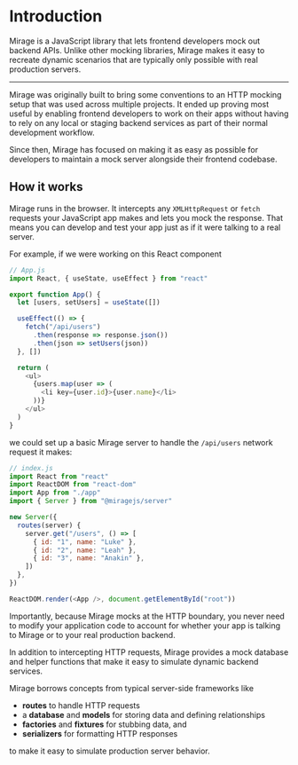 
# Introduction

<Lead>
  Mirage is a JavaScript library that lets frontend developers mock out backend
  APIs.
</Lead>

<Lead>
  Unlike other mocking libraries, Mirage makes it easy to recreate dynamic
  scenarios that are typically only possible with real production servers.
</Lead>

---

Mirage was originally built to bring some conventions to an HTTP mocking setup that was used across multiple projects. It ended up proving most useful by enabling frontend developers to work on their apps without having to rely on any local or staging backend services as part of their normal development workflow.

Since then, Mirage has focused on making it as easy as possible for developers to maintain a mock server alongside their frontend codebase.

## How it works

Mirage runs in the browser. It intercepts any `XMLHttpRequest` or `fetch` requests your JavaScript app makes and lets you mock the response. That means you can develop and test your app just as if it were talking to a real server.

For example, if we were working on this React component

```js
// App.js
import React, { useState, useEffect } from "react"

export function App() {
  let [users, setUsers] = useState([])

  useEffect(() => {
    fetch("/api/users")
      .then(response => response.json())
      .then(json => setUsers(json))
  }, [])

  return (
    <ul>
      {users.map(user => (
        <li key={user.id}>{user.name}</li>
      ))}
    </ul>
  )
}
```

we could set up a basic Mirage server to handle the `/api/users` network request it makes:

```js
// index.js
import React from "react"
import ReactDOM from "react-dom"
import App from "./app"
import { Server } from "@miragejs/server"

new Server({
  routes(server) {
    server.get("/users", () => [
      { id: "1", name: "Luke" },
      { id: "2", name: "Leah" },
      { id: "3", name: "Anakin" },
    ])
  },
})

ReactDOM.render(<App />, document.getElementById("root"))
```

Importantly, because Mirage mocks at the HTTP boundary, you never need to modify your application code to account for whether your app is talking to Mirage or to your real production backend.

In addition to intercepting HTTP requests, Mirage provides a mock database and helper functions that make it easy to simulate dynamic backend services.

Mirage borrows concepts from typical server-side frameworks like

- **routes** to handle HTTP requests
- a **database** and **models** for storing data and defining relationships
- **factories** and **fixtures** for stubbing data, and
- **serializers** for formatting HTTP responses

to make it easy to simulate production server behavior.
